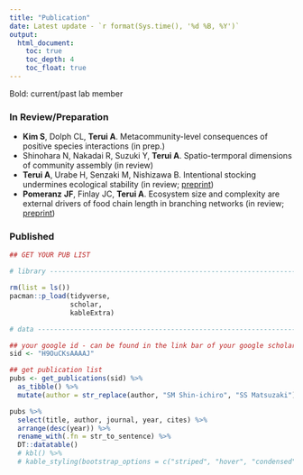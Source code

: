 ```yaml
---
title: "Publication"
date: Latest update - `r format(Sys.time(), '%d %B, %Y')`
output:
  html_document:
    toc: true
    toc_depth: 4
    toc_float: true
---
```


Bold: current/past lab member

### In Review/Preparation

-   **Kim S**, Dolph CL, **Terui A**. Metacommunity-level consequences of positive species interactions (in prep.)
-   Shinohara N, Nakadai R, Suzuki Y, **Terui A**. Spatio-termporal dimensions of community assembly (in review)
-   **Terui A**, Urabe H, Senzaki M, Nishizawa B. Intentional stocking undermines ecological stability (in review; [preprint](https://www.biorxiv.org/content/10.1101/2022.02.24.481650v1))
-   **Pomeranz** **JF**, Finlay JC, **Terui A**. Ecosystem size and complexity are external drivers of food chain length in branching networks (in review; [preprint](https://ecoevorxiv.org/3h2rd/))

### Published

```r
## GET YOUR PUB LIST

# library -----------------------------------------------------------------

rm(list = ls())
pacman::p_load(tidyverse,
               scholar,
               kableExtra)

# data --------------------------------------------------------------------

## your google id - can be found in the link bar of your google scholar page
sid <- "H9OuCKsAAAAJ"

## get publication list
pubs <- get_publications(sid) %>% 
  as_tibble() %>% 
  mutate(author = str_replace(author, "SM Shin-ichiro", "SS Matsuzaki"))

pubs %>% 
  select(title, author, journal, year, cites) %>%
  arrange(desc(year)) %>% 
  rename_with(.fn = str_to_sentence) %>% 
  DT::datatable()
  # kbl() %>%
  # kable_styling(bootstrap_options = c("striped", "hover", "condensed"))

```
